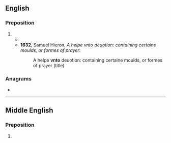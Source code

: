 ==English==

===Preposition===
{{en-prep}}

# {{obsolete typography of|en|unto}}
#* {{RQ:Authorized Version|Numbers|15|7|page=240|column=1|passage=And for a drinke offering, thou ſhalt offer the third part of an Hyn of wine, for a ſweete ſauour '''vnto''' the {{smallcaps|Lord}}.}}
#* '''1632''', Samuel Hieron, ''A helpe vnto deuotion: containing certaine moulds, or formes of prayer'':
#*: A helpe '''vnto''' deuotion: containing certaine moulds, or formes of prayer (title)

===Anagrams===
* {{anagrams|en|a=notv|on TV}}

----

==Middle English==

===Preposition===
{{head|enm|preposition}}

# {{alternative typography of|enm|unto}}